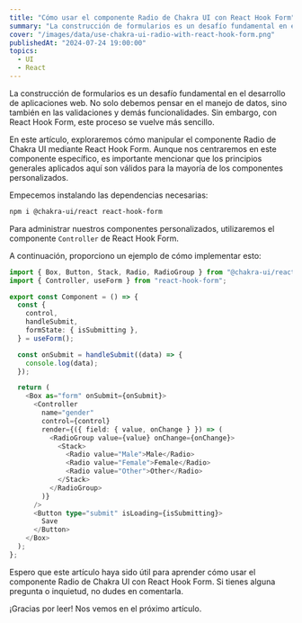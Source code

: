 ```yaml
---
title: "Cómo usar el componente Radio de Chakra UI con React Hook Form"
summary: "La construcción de formularios es un desafío fundamental en el desarrollo de aplicaciones web. No solo debemos pensar en el manejo de datos, sino también en las validaciones y demás funcionalidades. Sin embargo, con React Hook Form, este proceso se vuelve más sencillo."
cover: "/images/data/use-chakra-ui-radio-with-react-hook-form.png"
publishedAt: "2024-07-24 19:00:00"
topics:
  - UI
  - React
---
```


La construcción de formularios es un desafío fundamental en el desarrollo de aplicaciones web.
No solo debemos pensar en el manejo de datos, sino también en las validaciones y demás funcionalidades. Sin embargo,
con React Hook Form, este proceso se vuelve más sencillo.

En este artículo, exploraremos cómo manipular el componente Radio de Chakra UI
mediante React Hook Form. Aunque nos centraremos en este componente específico,
es importante mencionar que los principios generales aplicados aquí son válidos para la mayoría de los componentes personalizados.

Empecemos instalando las dependencias necesarias:

```bash
npm i @chakra-ui/react react-hook-form
```

Para administrar nuestros componentes personalizados,
utilizaremos el componente `Controller` de React Hook Form.

A continuación, proporciono un ejemplo de cómo implementar esto:

```typescript
import { Box, Button, Stack, Radio, RadioGroup } from "@chakra-ui/react";
import { Controller, useForm } from "react-hook-form";

export const Component = () => {
  const {
    control,
    handleSubmit,
    formState: { isSubmitting },
  } = useForm();

  const onSubmit = handleSubmit((data) => {
    console.log(data);
  });

  return (
    <Box as="form" onSubmit={onSubmit}>
      <Controller
        name="gender"
        control={control}
        render={({ field: { value, onChange } }) => (
          <RadioGroup value={value} onChange={onChange}>
            <Stack>
              <Radio value="Male">Male</Radio>
              <Radio value="Female">Female</Radio>
              <Radio value="Other">Other</Radio>
            </Stack>
          </RadioGroup>
        )}
      />
      <Button type="submit" isLoading={isSubmitting}>
        Save
      </Button>
    </Box>
  );
};
```

Espero que este artículo haya sido útil para aprender cómo usar el componente
Radio de Chakra UI con React Hook Form. Si tienes alguna pregunta o inquietud,
no dudes en comentarla.

¡Gracias por leer! Nos vemos en el próximo artículo.
